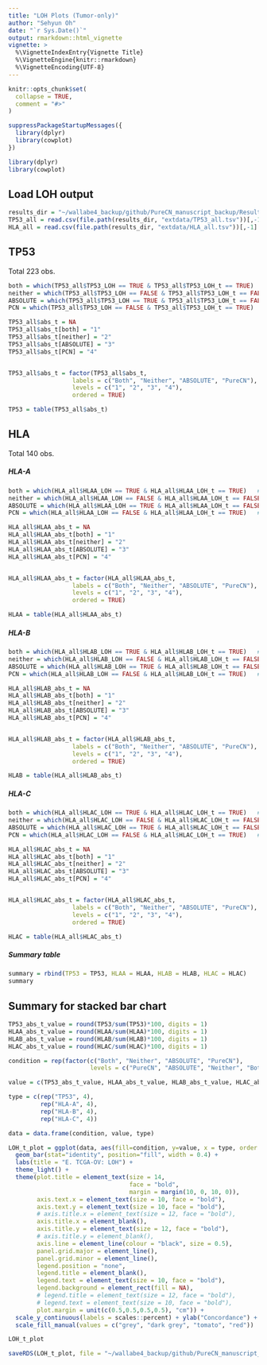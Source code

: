 ```yaml
---
title: "LOH Plots (Tumor-only)"
author: "Sehyun Oh"
date: "`r Sys.Date()`"
output: rmarkdown::html_vignette
vignette: >
  %\VignetteIndexEntry{Vignette Title}
  %\VignetteEngine{knitr::rmarkdown}
  %\VignetteEncoding{UTF-8}
---
```


```r
knitr::opts_chunk$set(
  collapse = TRUE,
  comment = "#>"
)
```

```r
suppressPackageStartupMessages({
  library(dplyr)
  library(cowplot)
})
```

```r
library(dplyr)
library(cowplot)
```

## Load LOH output
```r
results_dir = "~/wallabe4_backup/github/PureCN_manuscript_backup/Results/LOH"
TP53_all = read.csv(file.path(results_dir, "extdata/TP53_all.tsv"))[,-1]
HLA_all = read.csv(file.path(results_dir, "extdata/HLA_all.tsv"))[,-1]
```

## TP53
Total 223 obs.
```r
both = which(TP53_all$TP53_LOH == TRUE & TP53_all$TP53_LOH_t == TRUE)   # 222
neither = which(TP53_all$TP53_LOH == FALSE & TP53_all$TP53_LOH_t == FALSE)   # 0
ABSOLUTE = which(TP53_all$TP53_LOH == TRUE & TP53_all$TP53_LOH_t == FALSE)   # 1
PCN = which(TP53_all$TP53_LOH == FALSE & TP53_all$TP53_LOH_t == TRUE)   # 0

TP53_all$abs_t = NA
TP53_all$abs_t[both] = "1"
TP53_all$abs_t[neither] = "2"
TP53_all$abs_t[ABSOLUTE] = "3"
TP53_all$abs_t[PCN] = "4"


TP53_all$abs_t = factor(TP53_all$abs_t, 
                  labels = c("Both", "Neither", "ABSOLUTE", "PureCN"),
                  levels = c("1", "2", "3", "4"), 
                  ordered = TRUE)

TP53 = table(TP53_all$abs_t)
```

## HLA
Total 140 obs.

##### HLA-A
```r
both = which(HLA_all$HLAA_LOH == TRUE & HLA_all$HLAA_LOH_t == TRUE)   # 37
neither = which(HLA_all$HLAA_LOH == FALSE & HLA_all$HLAA_LOH_t == FALSE)   # 94
ABSOLUTE = which(HLA_all$HLAA_LOH == TRUE & HLA_all$HLAA_LOH_t == FALSE)   # 5
PCN = which(HLA_all$HLAA_LOH == FALSE & HLA_all$HLAA_LOH_t == TRUE)   # 4

HLA_all$HLAA_abs_t = NA
HLA_all$HLAA_abs_t[both] = "1"
HLA_all$HLAA_abs_t[neither] = "2"
HLA_all$HLAA_abs_t[ABSOLUTE] = "3"
HLA_all$HLAA_abs_t[PCN] = "4"


HLA_all$HLAA_abs_t = factor(HLA_all$HLAA_abs_t, 
                  labels = c("Both", "Neither", "ABSOLUTE", "PureCN"),
                  levels = c("1", "2", "3", "4"), 
                  ordered = TRUE)

HLAA = table(HLA_all$HLAA_abs_t)
```

##### HLA-B
```r
both = which(HLA_all$HLAB_LOH == TRUE & HLA_all$HLAB_LOH_t == TRUE)   # 36
neither = which(HLA_all$HLAB_LOH == FALSE & HLA_all$HLAB_LOH_t == FALSE)   # 98
ABSOLUTE = which(HLA_all$HLAB_LOH == TRUE & HLA_all$HLAB_LOH_t == FALSE)   # 5
PCN = which(HLA_all$HLAB_LOH == FALSE & HLA_all$HLAB_LOH_t == TRUE)   # 1

HLA_all$HLAB_abs_t = NA
HLA_all$HLAB_abs_t[both] = "1"
HLA_all$HLAB_abs_t[neither] = "2"
HLA_all$HLAB_abs_t[ABSOLUTE] = "3"
HLA_all$HLAB_abs_t[PCN] = "4"


HLA_all$HLAB_abs_t = factor(HLA_all$HLAB_abs_t, 
                  labels = c("Both", "Neither", "ABSOLUTE", "PureCN"),
                  levels = c("1", "2", "3", "4"), 
                  ordered = TRUE)

HLAB = table(HLA_all$HLAB_abs_t)
```

##### HLA-C
```r
both = which(HLA_all$HLAC_LOH == TRUE & HLA_all$HLAC_LOH_t == TRUE)   # 36
neither = which(HLA_all$HLAC_LOH == FALSE & HLA_all$HLAC_LOH_t == FALSE)   # 97
ABSOLUTE = which(HLA_all$HLAC_LOH == TRUE & HLA_all$HLAC_LOH_t == FALSE)   # 5
PCN = which(HLA_all$HLAC_LOH == FALSE & HLA_all$HLAC_LOH_t == TRUE)   # 2

HLA_all$HLAC_abs_t = NA
HLA_all$HLAC_abs_t[both] = "1"
HLA_all$HLAC_abs_t[neither] = "2"
HLA_all$HLAC_abs_t[ABSOLUTE] = "3"
HLA_all$HLAC_abs_t[PCN] = "4"


HLA_all$HLAC_abs_t = factor(HLA_all$HLAC_abs_t, 
                  labels = c("Both", "Neither", "ABSOLUTE", "PureCN"),
                  levels = c("1", "2", "3", "4"), 
                  ordered = TRUE)

HLAC = table(HLA_all$HLAC_abs_t)
```

##### Summary table
```r
summary = rbind(TP53 = TP53, HLAA = HLAA, HLAB = HLAB, HLAC = HLAC)
summary
```

## Summary for stacked bar chart
```r
TP53_abs_t_value = round(TP53/sum(TP53)*100, digits = 1)
HLAA_abs_t_value = round(HLAA/sum(HLAA)*100, digits = 1)
HLAB_abs_t_value = round(HLAB/sum(HLAB)*100, digits = 1)
HLAC_abs_t_value = round(HLAC/sum(HLAC)*100, digits = 1)

condition = rep(factor(c("Both", "Neither", "ABSOLUTE", "PureCN"), 
                       levels = c("PureCN", "ABSOLUTE", "Neither", "Both")), 4)

value = c(TP53_abs_t_value, HLAA_abs_t_value, HLAB_abs_t_value, HLAC_abs_t_value)

type = c(rep("TP53", 4), 
         rep("HLA-A", 4),
         rep("HLA-B", 4),
         rep("HLA-C", 4))

data = data.frame(condition, value, type)
```

```r
LOH_t_plot = ggplot(data, aes(fill=condition, y=value, x = type, order = as.numeric(value))) + 
  geom_bar(stat="identity", position="fill", width = 0.4) +
  labs(title = "E. TCGA-OV: LOH") + 
  theme_light() +
  theme(plot.title = element_text(size = 14, 
                                  face = "bold", 
                                  margin = margin(10, 0, 10, 0)),
        axis.text.x = element_text(size = 10, face = "bold"), 
        axis.text.y = element_text(size = 10, face = "bold"), 
        # axis.title.x = element_text(size = 12, face = "bold"), 
        axis.title.x = element_blank(),
        axis.title.y = element_text(size = 12, face = "bold"),
        # axis.title.y = element_blank(),
        axis.line = element_line(colour = "black", size = 0.5),
        panel.grid.major = element_line(), 
        panel.grid.minor = element_line(),
        legend.position = "none",
        legend.title = element_blank(),
        legend.text = element_text(size = 10, face = "bold"),
        legend.background = element_rect(fill = NA),
        # legend.title = element_text(size = 12, face = "bold"),
        # legend.text = element_text(size = 10, face = "bold"),
        plot.margin = unit(c(0.5,0.5,0.5,0.5), "cm")) +
  scale_y_continuous(labels = scales::percent) + ylab("Concordance") + 
  scale_fill_manual(values = c("grey", "dark grey", "tomato", "red"))

LOH_t_plot
```

```r
saveRDS(LOH_t_plot, file = "~/wallabe4_backup/github/PureCN_manuscript_backup/Figures/Final_Figures/Fig1E.ovc_loh.rds")
```